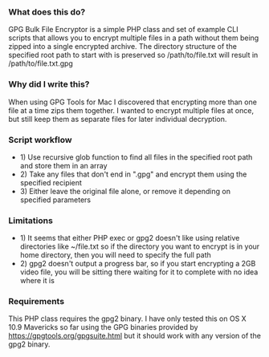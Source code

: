 === What does this do? ===
GPG Bulk File Encryptor is a simple PHP class and set of example CLI scripts that allows you to encrypt multiple files in a path without them being zipped into a single encrypted archive.
The directory structure of the specified root path to start with is preserved so /path/to/file.txt will result in /path/to/file.txt.gpg
=== Why did I write this? ===
When using GPG Tools for Mac I discovered that encrypting more than one file at a time zips them together. I wanted to encrypt multiple files at once, but still keep them
as separate files for later individual decryption.
=== Script workflow ===
*1) Use recursive glob function to find all files in the specified root path and store them in an array
*2) Take any files that don't end in ".gpg" and encrypt them using the specified recipient
*3) Either leave the original file alone, or remove it depending on specified parameters
=== Limitations ===
*1) It seems that either PHP exec or gpg2 doesn't like using relative directories like ~/file.txt so if the directory you want to encrypt is in your home directory, then you will need to specify the full path
*2) gpg2 doesn't output a progress bar, so if you start encrypting a 2GB video file, you will be sitting there waiting for it to complete with no idea where it is
=== Requirements ===
This PHP class requires the gpg2 binary. I have only tested this on OS X 10.9 Mavericks so far using the GPG binaries provided by https://gpgtools.org/gpgsuite.html but it should work
with any version of the gpg2 binary.
